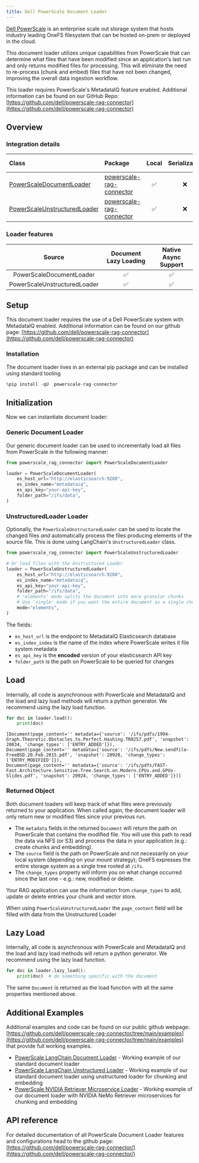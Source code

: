 ```yaml
---
title: Dell PowerScale Document Loader
---
```


[Dell PowerScale](https://www.dell.com/en-us/shop/powerscale-family/sf/powerscale) is an enterprise scale out storage system that hosts industry leading OneFS filesystem that can be hosted on-prem or deployed in the cloud.

This document loader utilizes unique capabilities from PowerScale that can determine what files that have been modified since an application's last run and only returns modified files for processing. This will eliminate the need to re-process (chunk and embed) files that have not been changed, improving the overall data ingestion workflow.

This loader requires PowerScale's MetadataIQ feature enabled. Additional information can be found on our GitHub Repo: [https://github.com/dell/powerscale-rag-connector](https://github.com/dell/powerscale-rag-connector)

## Overview

### Integration details

| Class | Package | Local | Serializable | [JS support](https://js.langchain.com/docs/integrations/document_loaders/web_loaders/__module_name___loader)|
| :--- | :--- | :---: | :---: |  :---: |
| [PowerScaleDocumentLoader](https://github.com/dell/powerscale-rag-connector/blob/main/src/powerscale_rag_connector/PowerScaleDocumentLoader.py) | [powerscale-rag-connector](https://github.com/dell/powerscale-rag-connector) | ✅ | ❌ | ❌ |
| [PowerScaleUnstructuredLoader](https://github.com/dell/powerscale-rag-connector/blob/main/src/powerscale_rag_connector/PowerScaleUnstructuredLoader.py) | [powerscale-rag-connector](https://github.com/dell/powerscale-rag-connector) | ✅ | ❌ | ❌ |

### Loader features

| Source | Document Lazy Loading | Native Async Support
| :---: | :---: | :---: |
| PowerScaleDocumentLoader | ✅ | ✅ |
| PowerScaleUnstructuredLoader | ✅ | ✅ |

## Setup

This document loader requires the use of a Dell PowerScale system with MetadataIQ enabled. Additional information can be found on our github page: [https://github.com/dell/powerscale-rag-connector](https://github.com/dell/powerscale-rag-connector)

### Installation

The document loader lives in an external pip package and can be installed using standard tooling

```python
%pip install -qU  powerscale-rag-connector
```

## Initialization

Now we can instantiate document loader:

### Generic Document Loader

Our generic document loader can be used to incrementally load all files from PowerScale in the following manner:

```python
from powerscale_rag_connector import PowerScaleDocumentLoader

loader = PowerScaleDocumentLoader(
    es_host_url="http://elasticsearch:9200",
    es_index_name="metadataiq",
    es_api_key="your-api-key",
    folder_path="/ifs/data",
)
```

### UnstructuredLoader Loader

Optionally, the `PowerScaleUnstructuredLoader` can be used to locate the changed files _and_ automatically process the files producing elements of the source file. This is done using LangChain's `UnstructuredLoader` class.

```python
from powerscale_rag_connector import PowerScaleUnstructuredLoader

# Or load files with the Unstructured Loader
loader = PowerScaleUnstructuredLoader(
    es_host_url="http://elasticsearch:9200",
    es_index_name="metadataiq",
    es_api_key="your-api-key",
    folder_path="/ifs/data",
    # 'elements' mode splits the document into more granular chunks
    # Use 'single' mode if you want the entire document as a single chunk
    mode="elements",
)
```

The fields:

- `es_host_url` is the endpoint to MetadataIQ Elasticsearch database
- `es_index_index` is the name of the index where PowerScale writes it file system metadata
- `es_api_key` is the **encoded** version of your elasticsearch API key
- `folder_path` is the path on PowerScale to be queried for changes

## Load

Internally, all code is asynchronous with PowerScale and MetadataIQ and the load and lazy load methods will return a python generator. We recommend using the lazy load function.

```python
for doc in loader.load():
    print(doc)
```

```output
[Document(page_content='' metadata={'source': '/ifs/pdfs/1994-Graph.Theoretic.Obstacles.to.Perfect.Hashing.TR0257.pdf', 'snapshot': 20834, 'change_types': ['ENTRY_ADDED']}),
Document(page_content='' metadata={'source': '/ifs/pdfs/New.sendfile-FreeBSD.20.Feb.2015.pdf', 'snapshot': 20920, 'change_types': ['ENTRY_MODIFIED']}),
Document(page_content='' metadata={'source': '/ifs/pdfs/FAST-Fast.Architecture.Sensitive.Tree.Search.on.Modern.CPUs.and.GPUs-Slides.pdf', 'snapshot': 20924, 'change_types': ['ENTRY_ADDED']})]
```

### Returned Object

Both document loaders will keep track of what files were previously returned to your application. When called again, the document loader will only return new or modified files since your previous run.

- The `metadata` fields in the returned `Document` will return the path on PowerScale that contains the modified file. You will use this path to read the data via NFS (or S3) and process the data in your application (e.g.: create chunks and embedding).
- The `source` field is the path on PowerScale and not necessarily on your local system (depending on your mount strategy); OneFS expresses the entire storage system as a single tree rooted at `/ifs`.
- The `change_types` property will inform you on what change occurred since the last one - e.g.: new, modified or delete.

Your RAG application can use the information from `change_types` to add, update or delete entries your chunk and vector store.

When using `PowerScaleUnstructuredLoader` the `page_content` field will be filled with data from the Unstructured Loader

## Lazy Load

Internally, all code is asynchronous with PowerScale and MetadataIQ and the load and lazy load methods will return a python generator. We recommend using the lazy load function.

```python
for doc in loader.lazy_load():
    print(doc)  # do something specific with the document
```

The same `Document` is returned as the load function with all the same properties mentioned above.

## Additional Examples

Additional examples and code can be found on our public github webpage: [https://github.com/dell/powerscale-rag-connector/tree/main/examples](https://github.com/dell/powerscale-rag-connector/tree/main/examples) that provide full working examples.

- [PowerScale LangChain Document Loader](https://github.com/dell/powerscale-rag-connector/blob/main/examples/powerscale_langchain_doc_loader.py) - Working example of our standard document loader
- [PowerScale LangChain Unstructured Loader](https://github.com/dell/powerscale-rag-connector/blob/main/examples/powerscale_langchain_unstructured_loader.py) - Working example of our standard document loader using unstructured loader for chunking and embedding
- [PowerScale NVIDIA Retriever Microservice Loader](https://github.com/dell/powerscale-rag-connector/blob/main/examples/powerscale_nvingest_example.py) - Working example of our document loader with NVIDIA NeMo Retriever microservices for chunking and embedding

## API reference

For detailed documentation of all PowerScale Document Loader features and configurations head to the github page: [https://github.com/dell/powerscale-rag-connector/](https://github.com/dell/powerscale-rag-connector/)
